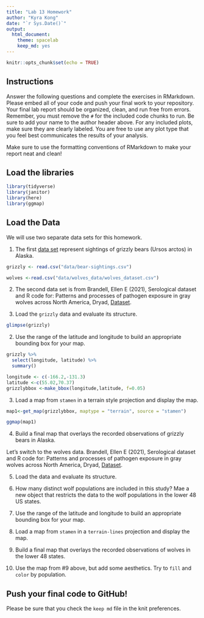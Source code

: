 ---
title: "Lab 13 Homework"
author: "Kyra Kong"
date: "`r Sys.Date()`"
output:
  html_document: 
    theme: spacelab
    keep_md: yes
---

```{r setup, include=FALSE}
knitr::opts_chunk$set(echo = TRUE)
```

## Instructions
Answer the following questions and complete the exercises in RMarkdown. Please embed all of your code and push your final work to your repository. Your final lab report should be organized, clean, and run free from errors. Remember, you must remove the `#` for the included code chunks to run. Be sure to add your name to the author header above. For any included plots, make sure they are clearly labeled. You are free to use any plot type that you feel best communicates the results of your analysis.  

Make sure to use the formatting conventions of RMarkdown to make your report neat and clean!  

## Load the libraries  
```{r message=FALSE, warning=FALSE}
library(tidyverse)
library(janitor)
library(here)
library(ggmap)
``` 


## Load the Data
We will use two separate data sets for this homework.  

1. The first [data set](https://rcweb.dartmouth.edu/~f002d69/workshops/index_rspatial.html) represent sightings of grizzly bears (Ursos arctos) in Alaska.  
```{r}
grizzly <- read.csv("data/bear-sightings.csv")
```
```{r}
wolves <-read.csv("data/wolves_data/wolves_dataset.csv")
```

2. The second data set is from Brandell, Ellen E (2021), Serological dataset and R code for: Patterns and processes of pathogen exposure in gray wolves across North America, Dryad, [Dataset](https://doi.org/10.5061/dryad.5hqbzkh51).  

1. Load the `grizzly` data and evaluate its structure.  
```{r}
glimpse(grizzly)
```


2. Use the range of the latitude and longitude to build an appropriate bounding box for your map.  
```{r}
grizzly %>% 
  select(longitude, latitude) %>% 
  summary()
```

```{r}
longitude <- c(-166.2,-131.3)
latitude <-c(55.02,70.37)
grizzlybbox <-make_bbox(longitude,latitude, f=0.05)
```

3. Load a map from `stamen` in a terrain style projection and display the map.  

```{r}
map1<-get_map(grizzlybbox, maptype = "terrain", source = "stamen")
```
```{r}
ggmap(map1)
```

4. Build a final map that overlays the recorded observations of grizzly bears in Alaska.  


Let's switch to the wolves data. Brandell, Ellen E (2021), Serological dataset and R code for: Patterns and processes of pathogen exposure in gray wolves across North America, Dryad, [Dataset](https://doi.org/10.5061/dryad.5hqbzkh51).  

5. Load the data and evaluate its structure.  


6. How many distinct wolf populations are included in this study? Mae a new object that restricts the data to the wolf populations in the lower 48 US states.  


7. Use the range of the latitude and longitude to build an appropriate bounding box for your map.  


8.  Load a map from `stamen` in a `terrain-lines` projection and display the map.  


9. Build a final map that overlays the recorded observations of wolves in the lower 48 states.  


10. Use the map from #9 above, but add some aesthetics. Try to `fill` and `color` by population.  


## Push your final code to GitHub!
Please be sure that you check the `keep md` file in the knit preferences. 